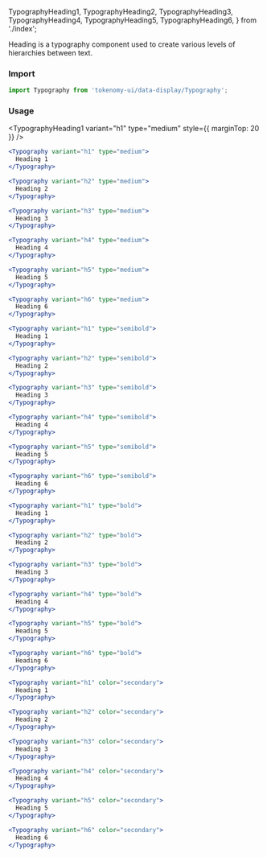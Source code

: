   TypographyHeading1,
  TypographyHeading2,
  TypographyHeading3,
  TypographyHeading4,
  TypographyHeading5,
  TypographyHeading6,
} from './index';

<Title>Heading</Title>
<Subtitle>
  Heading is a typography component used to create various levels of hierarchies
  between text.
</Subtitle>

### Import

```jsx
import Typography from 'tokenomy-ui/data-display/Typography';
```

### Usage

<TabsState initial="medium">
  <div id="medium" title="Medium"><div>

<TypographyHeading1 variant="h1" type="medium" style={{ marginTop: 20 }} />

```jsx
<Typography variant="h1" type="medium">
  Heading 1
</Typography>
```

<TypographyHeading2 variant="h2" type="medium" />

```jsx
<Typography variant="h2" type="medium">
  Heading 2
</Typography>
```

<TypographyHeading3 variant="h3" type="medium" />

```jsx
<Typography variant="h3" type="medium">
  Heading 3
</Typography>
```

<TypographyHeading4 variant="h4" type="medium" />

```jsx
<Typography variant="h4" type="medium">
  Heading 4
</Typography>
```

<TypographyHeading5 variant="h5" type="medium" />

```jsx
<Typography variant="h5" type="medium">
  Heading 5
</Typography>
```

<TypographyHeading6 variant="h6" type="medium" />

```jsx
<Typography variant="h6" type="medium">
  Heading 6
</Typography>
```

  </div></div>
  <div id="semibold" title="Semibold"><div>

<TypographyHeading1 variant="h1" type="semibold" />

```jsx
<Typography variant="h1" type="semibold">
  Heading 1
</Typography>
```

<TypographyHeading2 variant="h2" type="semibold" />

```jsx
<Typography variant="h2" type="semibold">
  Heading 2
</Typography>
```

<TypographyHeading3 variant="h3" type="semibold" />

```jsx
<Typography variant="h3" type="semibold">
  Heading 3
</Typography>
```

<TypographyHeading4 variant="h4" type="semibold" />

```jsx
<Typography variant="h4" type="semibold">
  Heading 4
</Typography>
```

<TypographyHeading5 variant="h5" type="semibold" />

```jsx
<Typography variant="h5" type="semibold">
  Heading 5
</Typography>
```

<TypographyHeading6 variant="h6" type="semibold" />

```jsx
<Typography variant="h6" type="semibold">
  Heading 6
</Typography>
```

  </div></div>  
  <div id="bold" title="Bold"><div>

<TypographyHeading1 variant="h1" type="bold" />

```jsx
<Typography variant="h1" type="bold">
  Heading 1
</Typography>
```

<TypographyHeading2 variant="h2" type="bold" />

```jsx
<Typography variant="h2" type="bold">
  Heading 2
</Typography>
```

<TypographyHeading3 variant="h3" type="bold" />

```jsx
<Typography variant="h3" type="bold">
  Heading 3
</Typography>
```

<TypographyHeading4 variant="h4" type="bold" />

```jsx
<Typography variant="h4" type="bold">
  Heading 4
</Typography>
```

<TypographyHeading5 variant="h5" type="bold" />

```jsx
<Typography variant="h5" type="bold">
  Heading 5
</Typography>
```

<TypographyHeading6 variant="h6" type="bold" />

```jsx
<Typography variant="h6" type="bold">
  Heading 6
</Typography>
```

  </div></div>

  <div id="secondary" title="Secondary"><div>

<TypographyHeading1 variant="h1" color="secondary" />

```jsx
<Typography variant="h1" color="secondary">
  Heading 1
</Typography>
```

<TypographyHeading2 variant="h2" color="secondary" />

```jsx
<Typography variant="h2" color="secondary">
  Heading 2
</Typography>
```

<TypographyHeading3 variant="h3" color="secondary" />

```jsx
<Typography variant="h3" color="secondary">
  Heading 3
</Typography>
```

<TypographyHeading4 variant="h4" color="secondary" />

```jsx
<Typography variant="h4" color="secondary">
  Heading 4
</Typography>
```

<TypographyHeading5 variant="h5" color="secondary" />

```jsx
<Typography variant="h5" color="secondary">
  Heading 5
</Typography>
```

<TypographyHeading6 variant="h6" color="secondary" />

```jsx
<Typography variant="h6" color="secondary">
  Heading 6
</Typography>
```

  </div></div>  
</TabsState>
